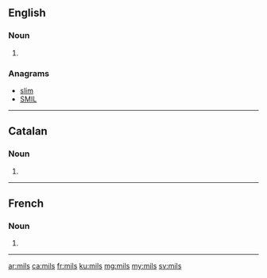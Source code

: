 {{also|mīļš|mīls}}
==English==

===Noun===
{{head|en|plural}}

# {{plural of|mil|lang=en}}

===Anagrams===
* [[slim#English|slim]]
* [[SMIL#English|SMIL]]

----

==Catalan==

===Noun===
{{ca-noun-form}}

# {{plural of|mil|lang=ca}}

----

==French==

===Noun===
{{head|fr|plural|g=?}}

# {{plural of|mil|lang=fr}}

----

[[ar:mils]]
[[ca:mils]]
[[fr:mils]]
[[ku:mils]]
[[mg:mils]]
[[my:mils]]
[[sv:mils]]